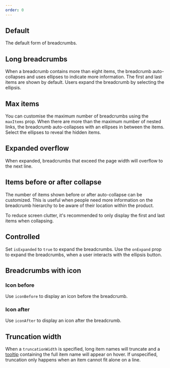 ```yaml
---
order: 0
---
```





## Default

The default form of breadcrumbs.

<Example Component={BreadcrumbsDefault} packageName="@atlaskit/breadcrumbs" />

## Long breadcrumbs

When a breadcrumb contains more than eight items, the breadcrumb auto-collapses and uses ellipses to indicate more information. The first and last items are shown by default. Users expand the breadcrumb by selecting the ellipsis.

<Example Component={BreadcrumbsLong} packageName="@atlaskit/breadcrumbs" />

## Max items

You can customise the maximum number of breadcrumbs using the `maxItems` prop. When there are more than the maximum number of nested links, the breadcrumb auto-collapses with an ellipses in between the items. Select the ellipses to reveal the hidden items.

<Example Component={BreadcrumbsMaxItems} packageName="@atlaskit/breadcrumbs" />

## Expanded overflow

When expanded, breadcrumbs that exceed the page width will overflow to the next line.

<Example Component={BreadcrumbsExpanded} packageName="@atlaskit/breadcrumbs" />

## Items before or after collapse

The number of items shown before or after auto-collapse can be customized. This is useful when people need more information on the breadcrumb hierarchy to be aware of their location within the product.

To reduce screen clutter, it's recommended to only display the first and last items when collapsing.

<Example
  Component={BreadcrumbsBeforeAfterCollapseExample}
  packageName="@atlaskit/breadcrumbs"
/>

## Controlled

Set `isExpanded` to `true` to expand the breadcrumbs.
Use the `onExpand` prop to expand the breadcrumbs, when a user interacts with the ellipsis button.

<Example
  Component={BreadcrumbsControlled}
  packageName="@atlaskit/breadcrumbs"
/>

## Breadcrumbs with icon

### Icon before

Use `iconBefore` to display an icon before the breadcrumb.

<Example
  Component={BreadcrumbsItemIconBefore}
  packageName="@atlaskit/breadcrumbs"
/>

### Icon after

Use `iconAfter` to display an icon after the breadcrumb.

<Example
  Component={BreadcrumbsItemIconAfter}
  packageName="@atlaskit/breadcrumbs"
/>

## Truncation width

When a `truncationWidth` is specified, long item names will truncate and a [tooltip](/components/tooltip) containing the full item name will appear on hover.
If unspecified, truncation only happens when an item cannot fit alone on a line.

<Example
  Component={BreadcrumbsItemTruncation}
  packageName="@atlaskit/breadcrumbs"
/>
